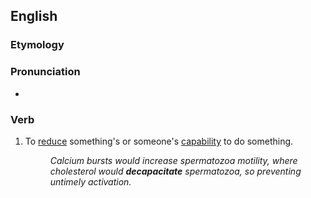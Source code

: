 ==English==

===Etymology===
{{prefix|en|de|capacitate}}

===Pronunciation===
* {{a|UK}} {{IPA|en|/diːkəˈpæsɪteɪt/}}

===Verb===
{{en-verb|decapacitat}}

# To [[reduce]] something's or someone's [[capability]] to do something.
#: ''Calcium bursts would increase spermatozoa motility, where cholesterol would '''decapacitate''' spermatozoa, so preventing untimely activation.''